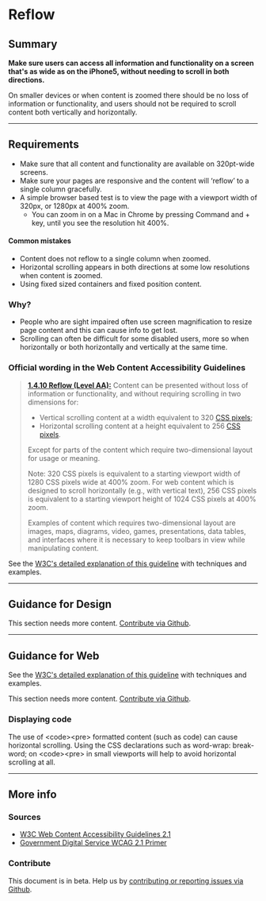 
# Reflow

## Summary

**Make sure users can access all information and functionality on a screen that's as wide as on the iPhone5, without needing to scroll in both directions.**

On smaller devices or when content is zoomed there should be no loss of information or functionality, and users should not be required to scroll content both vertically and horizontally.

---

## Requirements

* Make sure that all content and functionality are available on 320pt-wide screens.
* Make sure your pages are responsive and the content will ‘reflow’ to a single column gracefully.
* A simple browser based test is to view the page with a viewport width of 320px, or 1280px at 400% zoom.
  * You can zoom in on a Mac in Chrome by pressing Command and + key, until you see the resolution hit 400%.

#### Common mistakes

* Content does not reflow to a single column when zoomed.
* Horizontal scrolling appears in both directions at some low resolutions when content is zoomed.
* Using fixed sized containers and fixed position content.

### Why?

* People who are sight impaired often use screen magnification to resize page content and this can cause info to get lost.
* Scrolling can often be difficult for some disabled users, more so when horizontally or both horizontally and vertically at the same time.

### Official wording in the Web Content Accessibility Guidelines

> [**1.4.10 Reflow (Level AA):**](https://www.w3.org/WAI/WCAG21/Understanding/reflow.html) Content can be presented without loss of information or functionality, and without requiring scrolling in two dimensions for:
>
> * Vertical scrolling content at a width equivalent to 320 [CSS pixels](https://www.w3.org/WAI/WCAG21/Understanding/reflow.html#dfn-css-pixel);
> * Horizontal scrolling content at a height equivalent to 256 [CSS pixels](https://www.w3.org/WAI/WCAG21/Understanding/reflow.html#dfn-css-pixel).
>
> Except for parts of the content which require two-dimensional layout for usage or meaning.
>
> Note: 320 CSS pixels is equivalent to a starting viewport width of 1280 CSS pixels wide at 400% zoom. For web content which is designed to scroll horizontally (e.g., with vertical text), 256 CSS pixels is equivalent to a starting viewport height of 1024 CSS pixels at 400% zoom.
>
> Examples of content which requires two-dimensional layout are images, maps, diagrams, video, games, presentations, data tables, and interfaces where it is necessary to keep toolbars in view while manipulating content.

See the [W3C's detailed explanation of this guideline](https://www.w3.org/WAI/WCAG21/Understanding/reflow.html) with techniques and examples.

---

## Guidance for Design

This section needs more content. [Contribute via Github](https://github.com/web-accessibility-io/web-accessibility.io).

---

## Guidance for Web

See the [W3C's detailed explanation of this guideline](https://www.w3.org/WAI/WCAG21/Understanding/reflow.html) with techniques and examples.

This section needs more content. [Contribute via Github](https://github.com/web-accessibility-io/web-accessibility.io).

### Displaying code

The use of &lt;code&gt;&lt;pre&gt; formatted content (such as code) can cause horizontal scrolling. Using the CSS declarations such as word-wrap: break-word; on &lt;code&gt;&lt;pre&gt; in small viewports will help to avoid horizontal scrolling at all.

---

## More info

### Sources

* [W3C Web Content Accessibility Guidelines 2.1](https://www.w3.org/TR/WCAG21/)
* [Government Digital Service WCAG 2.1 Primer](https://alphagov.github.io/wcag-primer/)

### Contribute

This document is in beta. Help us by [contributing or reporting issues via Github](https://github.com/web-accessibility-io/web-accessibility.io).
